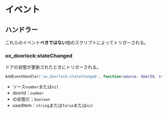 # イベント

## ハンドラー

これらのイベント**べきではない**他のスクリプトによってトリガーされる。

### ox\_doorlock:stateChanged

ドアの状態が更新されたときにトリガーされる。

```lua
AddEventHandler('ox_doorlock:stateChanged', function(source, doorId, state, usedItem) end)
```

* ソース`number`または`nil`
* doorId：`number`
* の状態だ：`boolean`
* usedItem：`string`または`false`または`nil`

